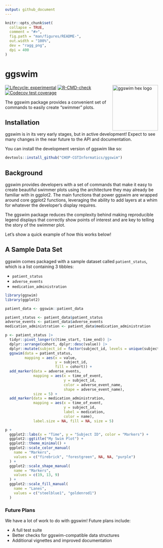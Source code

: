 ```yaml
---
output: github_document
---
```


<!-- README.md is generated from README.Rmd. Please edit that file -->

```r
knitr::opts_chunk$set(
  collapse = TRUE,
  comment = "#>",
  fig.path = "man/figures/README-",
  out.width = "100%",
  dev = "ragg_png",
  dpi = 400
)
```

# ggswim

<p align="center">

<img src="man/figures/ggswim.png" alt="ggswim hex logo" width="150" align="right"/>

</p>

<!-- badges: start -->
[![Lifecycle: experimental](https://img.shields.io/badge/lifecycle-experimental-orange.svg)](https://lifecycle.r-lib.org/articles/stages.html#experimental)
[![R-CMD-check](https://github.com/CHOP-CGTInformatics/ggswim/actions/workflows/R-CMD-check.yaml/badge.svg)](https://github.com/CHOP-CGTInformatics/ggswim/actions/workflows/R-CMD-check.yaml)
[![Codecov test coverage](https://codecov.io/gh/CHOP-CGTInformatics/ggswim/branch/main/graph/badge.svg)](https://app.codecov.io/gh/CHOP-CGTInformatics/ggswim?branch=main)
<!-- badges: end -->

The ggswim package provides a convenient set of commands to easily create "swimmer" plots.

## Installation

ggswim is in its very early stages, but in active development! Expect to see many changes in the near future to the API and documentation.

You can install the development version of ggswim like so:

``` r
devtools::install_github("CHOP-CGTInformatics/ggswim")
```

## Background

ggswim provides developers with a set of commands that make it easy to create beautiful swimmer plots using the architecture they may already be familiar with in ggplot2. The main functions that power ggswim are wrapped around core ggplot2 functions, leveraging the ability to add layers at a whim for whatever the developer's display requires. 

The ggswim package reduces the complexity behind making reproducible legend displays that correctly show points of interest and are key to telling the story of the swimmer plot.

Let's show a quick example of how this works below!

## A Sample Data Set

ggswim comes packaged with a sample dataset called `patient_status`, which is a list containing 3 tibbles:

- `patient_status`
- `adverse_events`
- `medication_administration`

```r
library(ggswim)
library(ggplot2)

patient_data <- ggswim::patient_data

patient_status <- patient_data$patient_status
adverse_events <- patient_data$adverse_events
medication_administration <- patient_data$medication_administration

p <- patient_status |>
  tidyr::pivot_longer(c(time_start, time_end)) |>
  dplyr::arrange(cohort, dplyr::desc(value)) |> 
  dplyr::mutate(subject_id = factor(subject_id, levels = unique(subject_id))) |> 
  ggswim(data = patient_status,
         mapping = aes(x = value,
                       y = subject_id,
                       fill = cohort)) +
  add_marker(data = adverse_events,
             mapping = aes(x = time_of_event,
                           y = subject_id,
                           color = adverse_event_name,
                           shape = adverse_event_name),
             size = 5) +
  add_marker(data = medication_administration,
             mapping = aes(x = time_of_event,
                           y = subject_id,
                           label = medication,
                           color = name),
             label.size = NA, fill = NA, size = 5)

p +
  ggplot2::labs(x = "Time", y = "Subject ID", color = "Markers") +
  ggplot2::ggtitle("My Swim Plot") +
  ggplot2::theme_minimal() +
  ggplot2::scale_color_manual(
    name = "Markers",
    values = c("firebrick", "forestgreen", NA, NA, "purple")
  ) +
  ggplot2::scale_shape_manual(
    name = "Markers",
    values = c(19, 13, 9)
  ) +
  ggplot2::scale_fill_manual(
    name = "Lanes",
    values = c("steelblue1", "goldenrod1")
  )
```

### Future Plans

We have a lot of work to do with ggswim! Future plans include:

- A full test suite
- Better checks for ggswim-compatible data structures
- Additional vignettes and improved documentation
